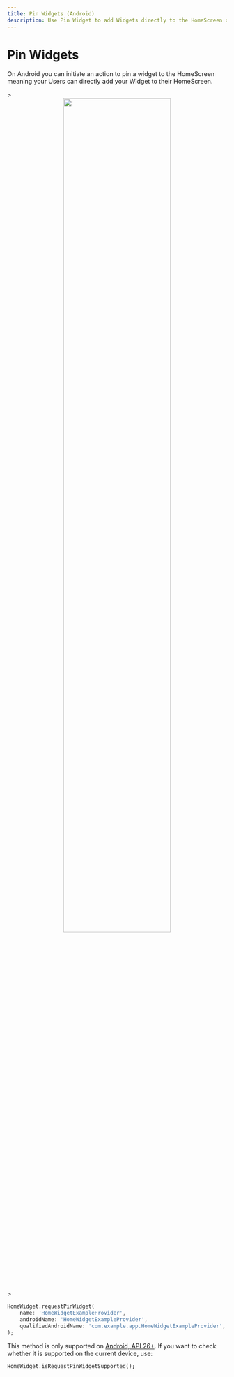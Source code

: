 ```yaml
---
title: Pin Widgets (Android)
description: Use Pin Widget to add Widgets directly to the HomeScreen on Android
---
```


# Pin Widgets

On Android you can initiate an action to pin a widget to the HomeScreen meaning your Users can directly add your Widget to their HomeScreen.

<!-- cspell: disable -->>
<center>
<img width="70%" max-width="500px" src="/assets/pin-widget.gif"/>
</center>
<!-- cspell: enable -->>

```dart
HomeWidget.requestPinWidget(
    name: 'HomeWidgetExampleProvider',
    androidName: 'HomeWidgetExampleProvider',
    qualifiedAndroidName: 'com.example.app.HomeWidgetExampleProvider',
);
```

This method is only supported on [Android, API 26+](https://developer.android.com/develop/ui/views/appwidgets/configuration#pin).
If you want to check whether it is supported on the current device, use:

```dart
HomeWidget.isRequestPinWidgetSupported();
```
